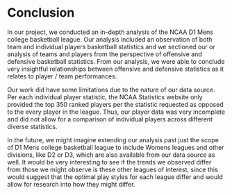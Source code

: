 # Conclusion

In our project, we conducted an in-depth analysis of the NCAA D1 Mens college basketball league. Our analysis included an observation of both team and individual players basketball statistics and we sectioned our or analysis of teams and players from the perspective of offensive and defensive basketball statistics. From our analysis, we were able to conclude very insightful relationships between offensive and defensive statistics as it relates to player / team performances.

Our work did have some limitations due to the nature of our data source. Per each individual player statistic, the NCAA Statistics website only provided the top 350 ranked players per the statistic requested as opposed to the every player in the league. Thus, our player data was very incomplete and did not allow for a comparison of individual players across different diverse statistics.

In the future, we might imagine extending our analysis past just the scope of D1 Mens college basketball league to include Womens leagues and other divisions, like D2 or D3, which are also available from our data source as well. It would be very interesting to see if the trends we observed differ from those we might observe is these other leagues of interest, since this would suggest that the optimal play styles for each league differ and would allow for research into how they might differ.
